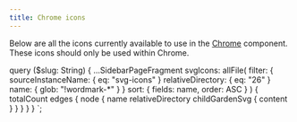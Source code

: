 ```yaml
---
title: Chrome icons
---
```



Below are all the icons currently available to use in the [Chrome](/components/chrome) component.
These icons should only be used within Chrome.


<SvgSearch data={props.data.svgIcons} defaultCollapsed={false} inputPlaceholder="Search icons" />

  query ($slug: String) {
    ...SidebarPageFragment
    svgIcons: allFile(
      filter: {
        sourceInstanceName: { eq: "svg-icons" }
        relativeDirectory: { eq: "26" }
        name: { glob: "!wordmark-*" }
      }
      sort: { fields: name, order: ASC }
    ) {
      totalCount
      edges {
        node {
          name
          relativeDirectory
          childGardenSvg {
            content
          }
        }
      }
    }
  }
`;
